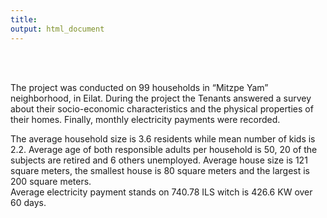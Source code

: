 ---
title: 
output: html_document
---

</br>
</br>
<p>
The project was conducted on 99 households in "Mitzpe Yam" neighborhood, in Eilat. During the project the Tenants answered a survey about their socio-economic characteristics and the physical properties of their homes. Finally, monthly electricity payments were recorded. </br> 
</p>

<p>
The average household size is 3.6 residents while mean number of kids is 2.2. Average age of both responsible adults per household is 50,  20 of the subjects are retired and 6 others unemployed. Average house size is 121 square meters, the smallest house is 80 square meters and the largest is 200 square meters. </br>
Average electricity payment stands on 740.78 ILS witch is 426.6 KW over 60 days.  </br>
</p>














</div>